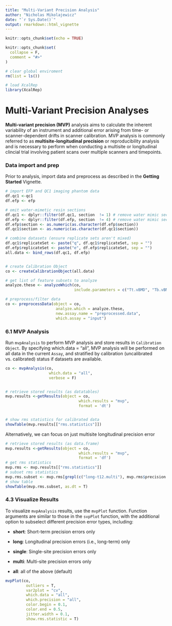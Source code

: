 ```yaml
---
title: "Multi-Variant Precision Analysis"
author: "Nicholas Mikolajewicz"
date: "`r Sys.Date()`"
output: rmarkdown::html_vignette
---
```


```r
knitr::opts_chunk$set(echo = TRUE)

knitr::opts_chunk$set(
  collapse = F,
  comment = "#>"
)

# clear global enviroment 
rm(list = ls())

# load XcalRep
library(XcalRep)

```

# Multi-Variant Precision Analyses

**Multi-variant precision (MVP)** analysis aims to calculate the inherent variability of an instrument and additional error arising from time- or scanner-dependent drifts in scanner calibration. MVP analysis is commonly referred to as **multisite-longitudinal precision** or reproducibility analysis and is necessary to perform when conducting a multisite or longitudinal clincial trial involving patient scans over multiple scanners and timepoints. 

### Data import and prep

Prior to analysis, import data and preprocess as described in the **Getting Started** Vignette. 

```r

# import EFP and QC1 imaging phantom data
df.qc1 <-qc1
df.efp <- efp

# omit water-mimetic resin sections
df.qc1 <- dplyr::filter(df.qc1, section  != 1) # remove water mimic section 1
df.efp <- dplyr::filter(df.efp, section  != 4) # remove water mimic section 4
df.efp$section <- as.numeric(as.character(df.efp$section))
df.qc1$section <- as.numeric(as.character(df.qc1$section))

# combine datasets (ensure replicate sets aren't mixed)
df.qc1$replicateSet <- paste("q", df.qc1$replicateSet, sep = "")
df.efp$replicateSet <- paste("e", df.efp$replicateSet, sep = "")
all.data <- bind_rows(df.qc1, df.efp)


# create Calibration Object
co <- createCalibrationObject(all.data)

# get list of feature subsets to analyze
analyze.these <- analyzeWhich(co, 
                              include.parameters = c("Tt.vBMD", "Tb.vBMD"))

# preprocess/filter data
co <- preprocessData(object = co, 
                      analyze.which = analyze.these, 
                      new.assay.name = "preprocessed.data",
                      which.assay = "input")

```

### 6.1 MVP Analysis

Run `mvpAnalysis` to perform MVP analysis and store results in `Calibration Object`. By specifying which.data = "all", MVP analysis will be performed on all data in the current `Assay`, and stratified by calibration (uncalibrated vs. calibrated) status if datasets are available.

```r
co <- mvpAnalysis(co, 
                   which.data = "all",  
                   verbose = F)


# retrieve stored results (as datatables)
mvp.results <-getResults(object = co, 
                                which.results = "mvp",
                                format = 'dt') 


# show rms statistics for calibrated data
showTable(mvp.results[["rms.statistics"]])
```
Alternatively, we can focus on just multisite longitudinal precision error

```r
# retrieve stored results (as data.frame)
mvp.results <-getResults(object = co,
                                which.results = "mvp",
                                format = 'df')
# get rms statistics
mvp.rms <- mvp.results[["rms.statistics"]]
# subset rms statistics
mvp.rms.subset <- mvp.rms[grepl(c("long-t12.multi"), mvp.rms$precision.type),  ]
# show table
showTable(mvp.rms.subset, as.dt = T)
```


### 4.3 Visualize Results

To visualize `mvpAnalysis` results, use the `mvpPlot` function. Function arguments are similar to those in the `svpPlot` function, with the additional option to subselect different precision error types, including:

- **short**: Short-term precision errors only

- **long**: Longitudinal precision errors (i.e., long-term) only

- **single**: Single-site precision errors only

- **multi**: Multi-site precision errors only

- **all**: all of the above (default)


```r
mvpPlot(co, 
         outliers = T, 
         var2plot = "cv",
         which.data = "all", 
         which.precision = "all",
         color.begin = 0.1, 
         color.end = 0.5,
         jitter.width = 0.1,
         show.rms.statistic = T)
```

